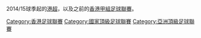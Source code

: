 2014/15球季起的[[港超|港超]]，以及之前的[[香港甲組足球聯賽|香港甲組足球聯賽]]。

[[Category:香港足球聯賽|Category:香港足球聯賽]]
[[Category:國家頂級足球聯賽|Category:國家頂級足球聯賽]]
[[Category:亞洲頂級足球聯賽|Category:亞洲頂級足球聯賽]]